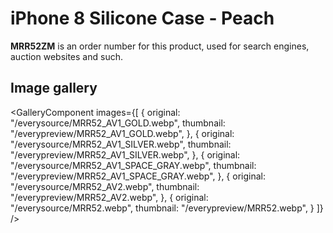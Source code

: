 
# iPhone 8 Silicone Case - Peach

<Callout type='info' emoji='👉🏻'>**MRR52ZM** is an order number for this product, used for search engines, auction websites and such.</Callout>

## Image gallery

<GalleryComponent
    images={[
      {
        original: "/everysource/MRR52_AV1_GOLD.webp",
        thumbnail: "/everypreview/MRR52_AV1_GOLD.webp",
      },
      {
        original: "/everysource/MRR52_AV1_SILVER.webp",
        thumbnail: "/everypreview/MRR52_AV1_SILVER.webp",
      },
      {
        original: "/everysource/MRR52_AV1_SPACE_GRAY.webp",
        thumbnail: "/everypreview/MRR52_AV1_SPACE_GRAY.webp",
      },
      {
        original: "/everysource/MRR52_AV2.webp",
        thumbnail: "/everypreview/MRR52_AV2.webp",
      },
      {
        original: "/everysource/MRR52.webp",
        thumbnail: "/everypreview/MRR52.webp",
      }
    ]}
  />
